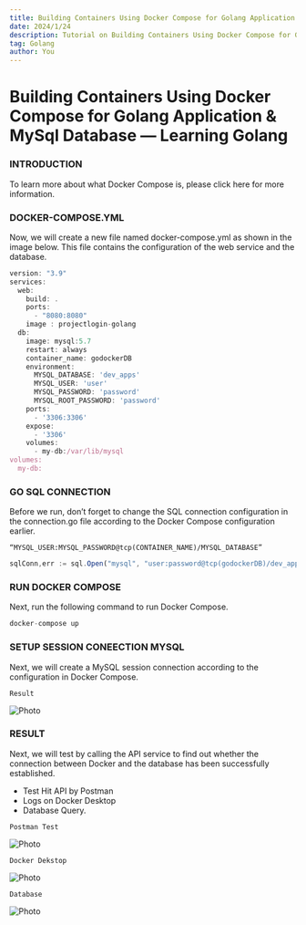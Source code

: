 ```yaml
---
title: Building Containers Using Docker Compose for Golang Application & MySql Database — Learning Golang
date: 2024/1/24
description: Tutorial on Building Containers Using Docker Compose for Golang Application & MySql Database
tag: Golang
author: You
---
```



# Building Containers Using Docker Compose for Golang Application & MySql Database — Learning Golang

### INTRODUCTION

To learn more about what Docker Compose is, please click here for more information.

### DOCKER-COMPOSE.YML

Now, we will create a new file named docker-compose.yml as shown in the image below. This file contains the configuration of the web service and the database.

```js
version: "3.9"
services:
  web:
    build: .
    ports:
      - "8080:8080"
    image : projectlogin-golang
  db:
    image: mysql:5.7
    restart: always
    container_name: godockerDB
    environment:
      MYSQL_DATABASE: 'dev_apps'
      MYSQL_USER: 'user'
      MYSQL_PASSWORD: 'password'
      MYSQL_ROOT_PASSWORD: 'password'
    ports:
      - '3306:3306'
    expose:
      - '3306'
    volumes:
      - my-db:/var/lib/mysql
volumes:
  my-db:
```

### GO SQL CONNECTION

Before we run, don’t forget to change the SQL connection configuration in the connection.go file according to the Docker Compose configuration earlier.

`“MYSQL_USER:MYSQL_PASSWORD@tcp(CONTAINER_NAME)/MYSQL_DATABASE”`

```js
sqlConn,err := sql.Open("mysql", "user:password@tcp(godockerDB)/dev_apps")
```

### RUN DOCKER COMPOSE

Next, run the following command to run Docker Compose.

```js
docker-compose up
```

### SETUP SESSION CONEECTION MYSQL

Next, we will create a MySQL session connection according to the configuration in Docker Compose.

`Result`

<Image
  src="/images/pos8_img1.webp"
  alt="Photo"
  width={1125}
  height={750}
  priority
  className="next-image"
/>

### RESULT

Next, we will test by calling the API service to find out whether the connection between Docker and the database has been successfully established.

- Test Hit API by Postman
- Logs on Docker Desktop
- Database Query.

`Postman Test`

<Image
  src="/images/pos8_img1.webp"
  alt="Photo"
  width={1125}
  height={750}
  priority
  className="next-image"
/>

`Docker Dekstop`

<Image
  src="/images/pos8_img1.webp"
  alt="Photo"
  width={1125}
  height={750}
  priority
  className="next-image"
/>

`Database`

<Image
  src="/images/pos8_img1.webp"
  alt="Photo"
  width={1125}
  height={750}
  priority
  className="next-image"
/>
